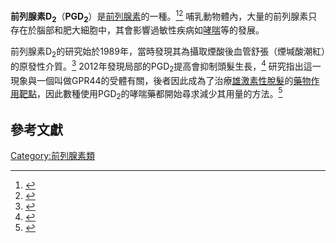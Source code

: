 {{DISPLAYTITLE:前列腺素D<sub>2</sub>}}
{{Chembox
| Verifiedfields = changed
| Watchedfields = changed
| verifiedrevid = 438483782
| ImageFile = Prostaglandin D2 structure.png
| ImageSize =
| IUPACName = 9α,15S-dihydroxy-11-oxo-prosta-5Z,13E-dien-1-oic acid
| OtherNames =
| Section1 = {{Chembox Identifiers
| CASNo_Ref = {{cascite|correct|??}}
| CASNo = 41598-07-6
| PubChem = 448457
| ChEBI_Ref = {{ebicite|changed|EBI}}
| ChEBI = 15555
| IUPHAR_ligand = 1891
| IUPHAR_ligand2 = 1881
| SMILES = CCCCCC(O)/C=C/[C@H]1C(=O)CC(O)C1C/C=C\CCCC(=O)O
| StdInChI_Ref = {{stdinchicite|changed|chemspider}}
| StdInChI = 1S/C20H32O5/c1-2-3-6-9-15(21)12-13-17-16(18(22)14-19(17)23)10-7-4-5-8-11-20(24)25/h4,7,12-13,15-18,21-22H,2-3,5-6,8-11,14H2,1H3,(H,24,25)/b7-4-,13-12+/t15-,16+,17+,18-/m0/s1
| StdInChIKey_Ref = {{stdinchicite|changed|chemspider}}
| StdInChIKey = BHMBVRSPMRCCGG-OUTUXVNYSA-N
| MeSHName = Prostaglandin+D2
}}
| Section2 = {{Chembox Properties
| Formula = C<sub>20</sub>H<sub>32</sub>O<sub>5</sub>
| MolarMass = 352.465 g/mol
| Appearance =
| Density =
| MeltingPt =
| BoilingPt =
}}
| Section3 = {{Chembox Hazards
| Solubility =
| MainHazards =
| FlashPt =
| Autoignition =
}}
}}
'''前列腺素D<sub>2</sub>'''（'''PGD<sub>2</sub>'''）是[[前列腺素|前列腺素]]的一種。<ref name="pmid12148545">{{cite journal | author = Saito S, Tsuda H, Michimata T | title = Prostaglandin D2 and reproduction | journal = American Journal of Reproductive Immunology (New York, N.Y. : 1989) | volume = 47 | issue = 5 | pages = 295–302 |date=May 2002 | pmid = 12148545 | doi = 10.1034/j.1600-0897.2002.01113.x| url = http://onlinelibrary.wiley.com/resolve/openurl?genre=article&sid=nlm:pubmed&issn=1046-7408&date=2002&volume=47&issue=5&spage=295| accessdate = 2011-04-09| language = en-US}}</ref><ref name="pmid18836589">{{cite journal | author = Pettipher R, Hansel TT | title = Antagonists of the prostaglandin D2 receptor CRTH2 | journal = Drug News & Perspectives | volume = 21 | issue = 6 | pages = 317–22 | year = 2008 | pmid = 18836589 | doi = 10.1358/dnp.2008.21.6.1246831 | url = http://journals.prous.com/journals/servlet/xmlxsl/pk_journals.xml_summaryn_pr?p_JournalId=3&p_RefId=1246831 | accessdate = 2011-04-09 | language = en-US | archive-date = 2021-01-25 | archive-url = https://web.archive.org/web/20210125141252/https://journals.prous.com/journals/servlet/xmlxsl/pk_journals.xml_summaryn_pr?p_JournalId=3&p_RefId=1246831 | dead-url = no }}</ref> 哺乳動物體內，大量的前列腺素只存在於腦部和肥大細胞中，其會影響過敏性疾病如[[哮喘|哮喘]]等的發展。

前列腺素D<sub>2</sub>的研究始於1989年，當時發現其為攝取煙酸後血管舒張（煙堿酸潮紅）的原發性介質。<ref>{{cite journal |pmid = 2475889 | volume=38 | issue=2 | title=Release of markedly increased quantities of prostaglandin D2 in vivo in humans following the administration of nicotinic acid |date=August 1989 | journal=Prostaglandins | pages=263–74 |last1 = Morrow |first1 = JD |last2 = Parsons Wg |first2 = 3rd |last3 = Roberts Lj |first3 = 2nd}}</ref> 2012年發現局部的PGD<sub>2</sub>提高會抑制頭髮生長，<ref name=Garza_et_al_2012>{{Cite journal| doi = 10.1126/scitranslmed.3003122| issn = 1946-6234| volume = 4| issue = 126| pages = 126ra34–126ra34| last = Garza| first = Luis A.,| title = Prostaglandin D<sub>2</sub> Inhibits Hair Growth and Is Elevated in Bald Scalp of Men with Androgenetic Alopecia| journal = Science Translational Medicine| accessdate = 2012-03-22| date = 2012-03-21| url = http://stm.sciencemag.org/content/4/126/126ra34| pmid = 22440736| pmc = 3319975| last2 = Liu| first2 = Y.| last3 = Yang| first3 = Z.| last4 = Alagesan| first4 = B.| last5 = Lawson| first5 = J. A.| last6 = Norberg| first6 = S. M.| last7 = Loy| first7 = D. E.| last8 = Zhao| first8 = T.| last9 = Blatt| first9 = H. B.| displayauthors = 1| archive-date = 2020-11-18| archive-url = https://web.archive.org/web/20201118023633/https://stm.sciencemag.org/content/4/126/126ra34| dead-url = no}}</ref> 研究指出這一現象與一個叫做GPR44的受體有關，後者因此成為了治療[[雄激素性脫髮|雄激素性脫髮]]的[[藥物作用靶點|藥物作用靶點]]，因此數種使用PGD<sub>2</sub>的哮喘藥都開始尋求減少其用量的方法。<ref name="garza_nature_article">{{cite web|url=http://www.nature.com/news/clues-to-the-cause-of-male-pattern-baldness-1.10277|publisher=Nature magazine (News and Comments)|title=Clues to the cause of male pattern baldness|accessdate=2014-05-02|archive-date=2020-11-12|archive-url=https://web.archive.org/web/20201112013552/https://www.nature.com/news/clues-to-the-cause-of-male-pattern-baldness-1.10277|dead-url=no}}</ref>

==參考文獻==
{{reflist|2}}

{{類花生酸類}}

[[Category:前列腺素類|Category:前列腺素類]]